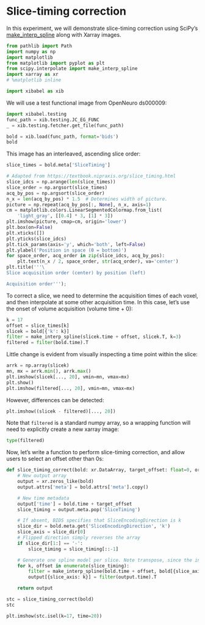 # Slice-timing correction

In this experiment, we will demonstrate slice-timing correction using SciPy's
[make_interp_spline](https://docs.scipy.org/doc/scipy/reference/generated/scipy.interpolate.make_interp_spline.html)
along with Xarray images.

```python
from pathlib import Path
import numpy as np
import matplotlib
from matplotlib import pyplot as plt
from scipy.interpolate import make_interp_spline
import xarray as xr
# %matplotlib inline

import xibabel as xib
```

We will use a test functional image from OpenNeuro ds000009:

```python
import xibabel.testing
func_path = xib.testing.JC_EG_FUNC
_ = xib.testing.fetcher.get_file(func_path)
```

```python
bold = xib.load(func_path, format='bids')
bold
```

This image has an interleaved, ascending slice order:

```python
slice_times = bold.meta['SliceTiming']
```

```python
# Adapted from https://textbook.nipraxis.org/slice_timing.html
slice_idcs = np.arange(len(slice_times))
slice_order = np.argsort(slice_times)
acq_by_pos = np.argsort(slice_order)
n_x = len(acq_by_pos) * 1.5  # Determines width of picture.
picture = np.repeat(acq_by_pos[:, None], n_x, axis=1)
cm = matplotlib.colors.LinearSegmentedColormap.from_list(
    'light_gray', [[0.4] * 3, [1] * 3])
plt.imshow(picture, cmap=cm, origin='lower')
plt.box(on=False)
plt.xticks([])
plt.yticks(slice_idcs)
plt.tick_params(axis='y', which='both', left=False)
plt.ylabel('Position in space (0 = bottom)')
for space_order, acq_order in zip(slice_idcs, acq_by_pos):
    plt.text(n_x / 2, space_order, str(acq_order), va='center')
plt.title('''\
Slice acquisition order (center) by position (left)

Acquisition order''');
```

To correct a slice, we need to determine the acquisition times of each voxel, and then interpolate at some
other acquisition time. In this case, let's use the onset of volume acquisition (volume time + 0):

```python
k = 17
offset = slice_times[k]
slicek = bold[{'k': k}]
filter = make_interp_spline(slicek.time + offset, slicek.T, k=3)
filtered = filter(bold.time).T
```

Little change is evident from visually inspecting a time point within the slice:

```python
arrk = np.array(slicek)
mn, mx = arrk.min(), arrk.max()
plt.imshow(slicek[..., 20], vmin=mn, vmax=mx)
plt.show()
plt.imshow(filtered[..., 20], vmin=mn, vmax=mx)
```

However, differences can be detected:

```python
plt.imshow((slicek - filtered)[..., 20])
```

Note that `filtered` is a standard numpy array, so a wrapping function will need to explicitly create a new xarray image:

```python
type(filtered)
```

Now, let's write a function to perform slice-timing correction, and allow users to select an offset other than 0s:

```python
def slice_timing_correct(bold: xr.DataArray, target_offset: float=0, order: int=3) -> xr.DataArray:
    # New output array
    output = xr.zeros_like(bold)
    output.attrs['meta'] = bold.attrs['meta'].copy()

    # New time metadata
    output['time'] = bold.time + target_offset
    slice_timing = output.meta.pop('SliceTiming')

    # If absent, BIDS specifies that SliceEncodingDirection is k
    slice_dir = bold.meta.get('SliceEncodingDirection', 'k')
    slice_axis = slice_dir[0]
    # Flipped direction simply reverses the array
    if slice_dir[1:] == '-':
        slice_timing = slice_timing[::-1]

    # Generate one spline model per slice. Note transpose, since the interpolated axis (time) must be first.
    for k, offset in enumerate(slice_timing):
        filter = make_interp_spline(bold.time + offset, bold[{slice_axis: k}].T, k=order)
        output[{slice_axis: k}] = filter(output.time).T

    return output
```

```python
stc = slice_timing_correct(bold)
stc
```

```python
plt.imshow(stc.isel(k=17, time=20))
```
